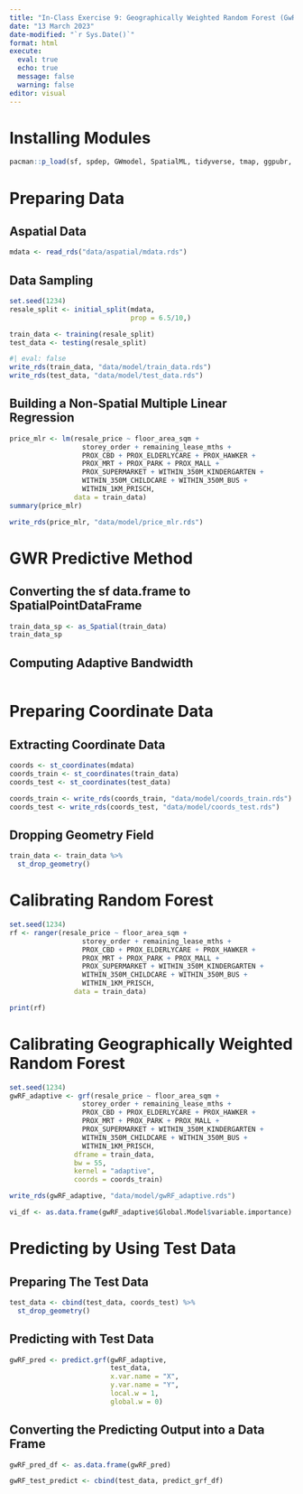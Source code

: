 ```yaml
---
title: "In-Class Exercise 9: Geographically Weighted Random Forest (GwRF) "
date: "13 March 2023"
date-modified: "`r Sys.Date()`"
format: html
execute:
  eval: true
  echo: true
  message: false
  warning: false
editor: visual
---
```


# Installing Modules

```r
pacman::p_load(sf, spdep, GWmodel, SpatialML, tidyverse, tmap, ggpubr, olsrr, devtools, rsample)
```

<!--# rsample is part of tidymodels package -->

# Preparing Data

## Aspatial Data

```r
mdata <- read_rds("data/aspatial/mdata.rds")
```

## Data Sampling

```r
set.seed(1234)
resale_split <- initial_split(mdata,
                              prop = 6.5/10,) 

train_data <- training(resale_split)
test_data <- testing(resale_split)
```

```r
#| eval: false
write_rds(train_data, "data/model/train_data.rds")
write_rds(test_data, "data/model/test_data.rds")
```

## Building a Non-Spatial Multiple Linear Regression

```r
price_mlr <- lm(resale_price ~ floor_area_sqm +
                  storey_order + remaining_lease_mths +
                  PROX_CBD + PROX_ELDERLYCARE + PROX_HAWKER +
                  PROX_MRT + PROX_PARK + PROX_MALL +
                  PROX_SUPERMARKET + WITHIN_350M_KINDERGARTEN +
                  WITHIN_350M_CHILDCARE + WITHIN_350M_BUS +
                  WITHIN_1KM_PRISCH,
                data = train_data)
summary(price_mlr)
```

```r
write_rds(price_mlr, "data/model/price_mlr.rds")
```

# GWR Predictive Method

## Converting the sf data.frame to SpatialPointDataFrame

```r
train_data_sp <- as_Spatial(train_data)
train_data_sp
```

## Computing Adaptive Bandwidth

```r

```

# Preparing Coordinate Data

## Extracting Coordinate Data

```r
coords <- st_coordinates(mdata)
coords_train <- st_coordinates(train_data)
coords_test <- st_coordinates(test_data)
```

```r
coords_train <- write_rds(coords_train, "data/model/coords_train.rds")
coords_test <- write_rds(coords_test, "data/model/coords_test.rds")
```

## Dropping Geometry Field

```r
train_data <- train_data %>%
  st_drop_geometry()
```

# Calibrating Random Forest

```r
set.seed(1234)
rf <- ranger(resale_price ~ floor_area_sqm +
                  storey_order + remaining_lease_mths +
                  PROX_CBD + PROX_ELDERLYCARE + PROX_HAWKER +
                  PROX_MRT + PROX_PARK + PROX_MALL +
                  PROX_SUPERMARKET + WITHIN_350M_KINDERGARTEN +
                  WITHIN_350M_CHILDCARE + WITHIN_350M_BUS +
                  WITHIN_1KM_PRISCH,
                data = train_data)
```

```r
print(rf)
```

<!--# Ranger shows MSE without Square Rooting, need to manually do it -->

# Calibrating Geographically Weighted Random Forest

```r
set.seed(1234)
gwRF_adaptive <- grf(resale_price ~ floor_area_sqm +
                  storey_order + remaining_lease_mths +
                  PROX_CBD + PROX_ELDERLYCARE + PROX_HAWKER +
                  PROX_MRT + PROX_PARK + PROX_MALL +
                  PROX_SUPERMARKET + WITHIN_350M_KINDERGARTEN +
                  WITHIN_350M_CHILDCARE + WITHIN_350M_BUS +
                  WITHIN_1KM_PRISCH,
                dframe = train_data,
                bw = 55,
                kernel = "adaptive",
                coords = coords_train)
```

```r
write_rds(gwRF_adaptive, "data/model/gwRF_adaptive.rds")
```

```r
vi_df <- as.data.frame(gwRF_adaptive$Global.Model$variable.importance)
```

# Predicting by Using Test Data

## Preparing The Test Data

```r
test_data <- cbind(test_data, coords_test) %>%
  st_drop_geometry()
```

## Predicting with Test Data

```r
gwRF_pred <- predict.grf(gwRF_adaptive, 
                         test_data,
                         x.var.name = "X",
                         y.var.name = "Y",
                         local.w = 1,
                         global.w = 0)
```

## Converting the Predicting Output into a Data Frame

```r
gwRF_pred_df <- as.data.frame(gwRF_pred)
```

```r
gwRF_test_predict <- cbind(test_data, predict_grf_df)
```
